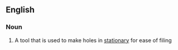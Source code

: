 ==English==

===Noun===
{{wikipedia}}
{{en-noun|sg=[[hole]] [[punch]]|es}}

# A tool that is used to make holes in [[stationary]] for ease of filing